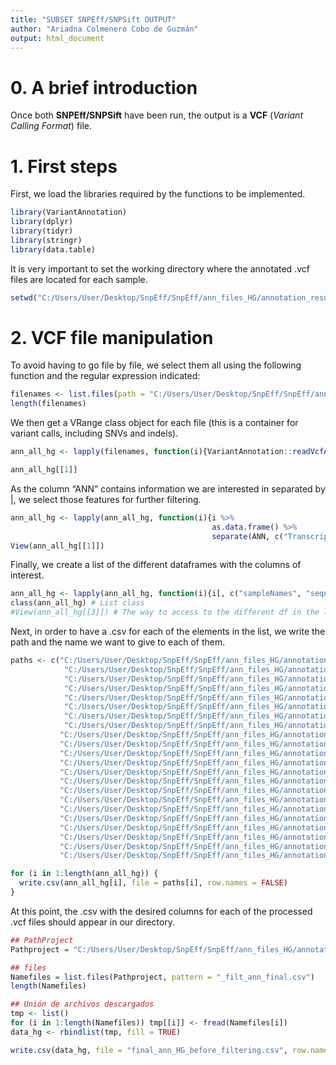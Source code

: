 ---
title: "SUBSET SNPEff/SNPSift OUTPUT"
author: "Ariadna Colmenero Cobo de Guzmán"
output: html_document
---

# 0. A brief introduction

Once both **SNPEff/SNPSift** have been run, the output is a **VCF** (*Variant Calling Format*) file.

# 1. First steps 

First, we load the libraries required by the functions to be implemented.
```{r}
library(VariantAnnotation)
library(dplyr)
library(tidyr)
library(stringr)
library(data.table)
```

It is very important to set the working directory where the annotated .vcf files are located for each sample.

```{r}
setwd("C:/Users/User/Desktop/SnpEff/SnpEff/ann_files_HG/annotation_results")
```


# 2. VCF file manipulation

To avoid having to go file by file, we select them all using the following function and the regular expression indicated:

```{r}
filenames <- list.files(path = "C:/Users/User/Desktop/SnpEff/SnpEff/ann_files_HG/annotation_results", pattern = "*.vcf")
length(filenames)
```

We then get a VRange class object for each file (this is a container for variant calls, including SNVs and indels). 

```{r}
ann_all_hg <- lapply(filenames, function(i){VariantAnnotation::readVcfAsVRanges(i, "hg19", use.names = TRUE)})

ann_all_hg[[1]]
```

As the column "ANN" contains information we are interested in separated by |, we select those features for further filtering.

```{r}
ann_all_hg <- lapply(ann_all_hg, function(i){i %>% 
                                             as.data.frame() %>% 
                                             separate(ANN, c("Transcript", "Annotation", "Annotation_impact", "Gene_name"), sep='\\|')})
View(ann_all_hg[[1]])
```

Finally, we create a list of the different dataframes with the columns of interest.

```{r}
ann_all_hg <- lapply(ann_all_hg, function(i){i[, c("sampleNames", "seqnames", "start", "end", "ref", "alt", "Annotation", "Annotation_impact", "Gene_name", "totalDepth", "refDepth", "altDepth", "AF", "dbNSFP_MutationAssessor_pred", "dbNSFP_PROVEAN_pred", "dbNSFP_SIFT_pred", "dbNSFP_Polyphen2_HVAR_pred", "dbNSFP_ExAC_AF")]})
class(ann_all_hg) # List class
#View(ann_all_hg[[3]]) # The way to access to the different df in the list.
```

Next, in order to have a .csv for each of the elements in the list, we write the path and the name we want to give to each of them.

```{r}
paths <- c("C:/Users/User/Desktop/SnpEff/SnpEff/ann_files_HG/annotation_results/4574-01-01PD_filt_ann.csv",
            "C:/Users/User/Desktop/SnpEff/SnpEff/ann_files_HG/annotation_results/D2744_filt_ann_final.csv",
            "C:/Users/User/Desktop/SnpEff/SnpEff/ann_files_HG/annotation_results/D3483_filt_ann_final.csv",
            "C:/Users/User/Desktop/SnpEff/SnpEff/ann_files_HG/annotation_results/D3601_filt_ann_final.csv",
            "C:/Users/User/Desktop/SnpEff/SnpEff/ann_files_HG/annotation_results/D3834_filt_ann_final.csv",
            "C:/Users/User/Desktop/SnpEff/SnpEff/ann_files_HG/annotation_results/D3995_filt_ann_final.csv",
            "C:/Users/User/Desktop/SnpEff/SnpEff/ann_files_HG/annotation_results/D4049_filt_ann_final.csv",
            "C:/Users/User/Desktop/SnpEff/SnpEff/ann_files_HG/annotation_results/D4132_filt_ann_final.csv",
           "C:/Users/User/Desktop/SnpEff/SnpEff/ann_files_HG/annotation_results/D4214_filt_ann_final.csv",
           "C:/Users/User/Desktop/SnpEff/SnpEff/ann_files_HG/annotation_results/D4221_filt_ann_final.csv",
           "C:/Users/User/Desktop/SnpEff/SnpEff/ann_files_HG/annotation_results/D4621_filt_ann_final.csv",
           "C:/Users/User/Desktop/SnpEff/SnpEff/ann_files_HG/annotation_results/D4629_filt_ann_final.csv",
           "C:/Users/User/Desktop/SnpEff/SnpEff/ann_files_HG/annotation_results/D4669_filt_ann_final.csv",
           "C:/Users/User/Desktop/SnpEff/SnpEff/ann_files_HG/annotation_results/D4743_filt_ann_final.csv",
           "C:/Users/User/Desktop/SnpEff/SnpEff/ann_files_HG/annotation_results/HG15-D4817_filt_ann_final.csv",
           "C:/Users/User/Desktop/SnpEff/SnpEff/ann_files_HG/annotation_results/HG16-4680-01-01PD_filt_ann_final.csv",
           "C:/Users/User/Desktop/SnpEff/SnpEff/ann_files_HG/annotation_results/HG18-D4277_filt_ann_final.csv",
           "C:/Users/User/Desktop/SnpEff/SnpEff/ann_files_HG/annotation_results/HG29-D4476_filt_ann_final.csv",
           "C:/Users/User/Desktop/SnpEff/SnpEff/ann_files_HG/annotation_results/HG37-D4835_filt_ann_final.csv",
           "C:/Users/User/Desktop/SnpEff/SnpEff/ann_files_HG/annotation_results/HG38-D4878_filt_ann_final.csv",
           "C:/Users/User/Desktop/SnpEff/SnpEff/ann_files_HG/annotation_results/HG39-D4874_filt_ann_final.csv",
           "C:/Users/User/Desktop/SnpEff/SnpEff/ann_files_HG/annotation_results/4684-01-01PD_filt_ann_final.csv")
```

```{r}
for (i in 1:length(ann_all_hg)) {
  write.csv(ann_all_hg[i], file = paths[i], row.names = FALSE)
}
```

At this point, the .csv with the desired columns for each of the processed .vcf files should appear in our directory.

```{r}
## PathProject
Pathproject = "C:/Users/User/Desktop/SnpEff/SnpEff/ann_files_HG/annotation_results"

## files
Namefiles = list.files(Pathproject, pattern = "_filt_ann_final.csv")
length(Namefiles)

## Unión de archivos descargados
tmp <- list() 
for (i in 1:length(Namefiles)) tmp[[i]] <- fread(Namefiles[i])
data_hg <- rbindlist(tmp, fill = TRUE)

write.csv(data_hg, file = "final_ann_HG_before_filtering.csv", row.names = FALSE)
```


